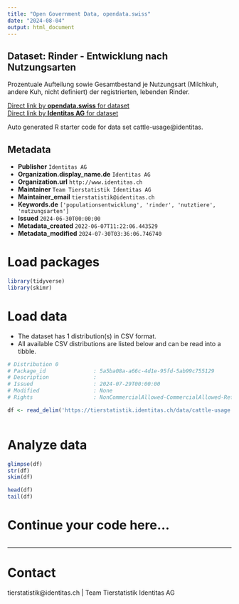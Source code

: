 ```yaml
---
title: "Open Government Data, opendata.swiss"
date: "2024-08-04"
output: html_document
---
```


## Dataset: Rinder - Entwicklung nach Nutzungsarten

Prozentuale Aufteilung sowie Gesamtbestand je Nutzungsart (Milchkuh, andere Kuh, nicht definiert) der registrierten, lebenden Rinder. 

[Direct link by **opendata.swiss** for dataset](https://opendata.swiss/de/dataset/rinder-entwicklung-nach-nutzungsarten)<br>
[Direct link by **Identitas AG** for dataset](https://tierstatistik.identitas.ch/)

Auto generated R starter code for data set cattle-usage@identitas.

## Metadata

- **Publisher** `Identitas AG`
- **Organization.display_name.de** `Identitas AG`
- **Organization.url** `http://www.identitas.ch`
- **Maintainer** `Team Tierstatistik Identitas AG`
- **Maintainer_email** `tierstatistik@identitas.ch`
- **Keywords.de** `['populationsentwicklung', 'rinder', 'nutztiere', 'nutzungsarten']`
- **Issued** `2024-06-30T00:00:00`
- **Metadata_created** `2022-06-07T11:22:06.443529`
- **Metadata_modified** `2024-07-30T03:36:06.746740`


# Load packages

```r

library(tidyverse)
library(skimr)

```

# Load data

-   The dataset has 1 distribution(s) in CSV format.
-   All available CSV distributions are listed below and can be read into a tibble.

```r

# Distribution 0
# Package_id               : 5a5ba08a-a66c-4d1e-95fd-5ab99c755129
# Description              : 
# Issued                   : 2024-07-29T00:00:00
# Modified                 : None
# Rights                   : NonCommercialAllowed-CommercialAllowed-ReferenceRequired

df <- read_delim('https://tierstatistik.identitas.ch/data/cattle-usage.csv')



```

# Analyze data

```r

glimpse(df)
str(df)
skim(df)

head(df)
tail(df)

```

# Continue your code here...

```r

```

------------------------------------------------------------------------

# Contact

tierstatistik@identitas.ch | Team Tierstatistik Identitas AG

